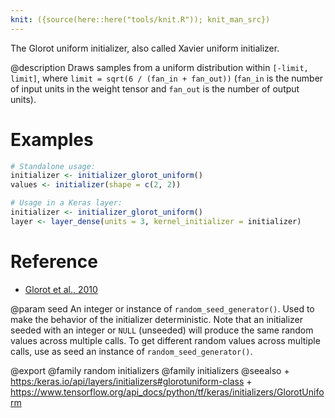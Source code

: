 ```yaml
---
knit: ({source(here::here("tools/knit.R")); knit_man_src})
---
```

The Glorot uniform initializer, also called Xavier uniform initializer.

@description
Draws samples from a uniform distribution within `[-limit, limit]`, where
`limit = sqrt(6 / (fan_in + fan_out))` (`fan_in` is the number of input
units in the weight tensor and `fan_out` is the number of output units).

# Examples
```r
# Standalone usage:
initializer <- initializer_glorot_uniform()
values <- initializer(shape = c(2, 2))
```

```r
# Usage in a Keras layer:
initializer <- initializer_glorot_uniform()
layer <- layer_dense(units = 3, kernel_initializer = initializer)
```

# Reference
- [Glorot et al., 2010](http://proceedings.mlr.press/v9/glorot10a.html)

@param seed
An integer or instance of
`random_seed_generator()`.
Used to make the behavior of the initializer
deterministic. Note that an initializer seeded with an integer
or `NULL` (unseeded) will produce the same random values
across multiple calls. To get different random values
across multiple calls, use as seed an instance
of `random_seed_generator()`.

@export
@family random initializers
@family initializers
@seealso
+ <https:/keras.io/api/layers/initializers#glorotuniform-class>
+ <https://www.tensorflow.org/api_docs/python/tf/keras/initializers/GlorotUniform>
